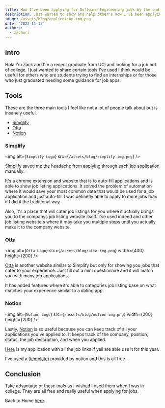 ```yaml
---
title: How I've been applying for Software Engineering jobs by the end of 2022
description: Just wanted to show and help other's how I've been applying for jobs efficently without having to search and manually apply for applications.
image: /assets/blog/application-img.png
date: "2022-11-15"
authors:
  - zachuri
---
```


## Intro

Hola I'm Zack and I'm a recent graduate from UCI and looking for a job out of college. I just wanted to share certain tools I've used
I think would be useful for others who are students trying to find an internships or for those who just graduated needing some guidance
for job apps.

## Tools

These are the three main tools I feel like not a lot of people talk about but is insanely useful.

- [Simplify](https://simplify.jobs/)
- [Otta](https://otta.com/)
- [Notion](https://www.notion.so/)

### Simplify

<img alt={`Simplify Logo`} src={`/assets/blog/simplify-img.png`} />

[Simplify](https://simplify.jobs/) saved me the headache from applying through each job application manually.

It's a chrome extension and website that is to auto-fill applications and is able to show job listing applications.
It solved the problem of automation where it would save your most common data that would be used for a job application
and just auto-fill. I was definetly able to apply to more jobs than if I did it the traditional way.

Also, it's a place that will cater job listings for you where it actually brings you to the companys job listing website itself. I've used
indeed and other job listing website's where it may take you multiple steps until you actually make it to the company website.

### Otta

<img
	alt={`Otta Logo`}
	src={`/assets/blog/otta-img.png`}
	width={400}
	height={200}
/>

[Otta](https://otta.com/) is another website similar to Simplify but only for showing you jobs that cater to your experience.
Just fill out a mini questionaire and it will match you with many job applications.

It has added features where it's able to categories job listing base on what matches your experience similar to a dating app.

### Notion

<img
	alt={`Notion Logo`}
	src={`/assets/blog/notion-img.png`}
	width={200}
	height={200}
/>

Lastly, [Notion](https://www.notion.so/) is so useful because you can keep track of all your applications you've applied to.
It keeps track of the company, position, status, the job description, and when you applied.

[Here](https://www.notion.so/Job-Applications-b16804233c264fb684e421b4ffc0f6da) is my application with all the job links if yall are able
use it for this year.

I've used a ([template](https://www.notion.so/templates/job-applications)) provided by notion and this is all free.

## Conclusion

Take advantage of these tools as I wished I used them when I was in college. They are all free and really useful when applying for jobs.

Back to Home [here](/blog).
